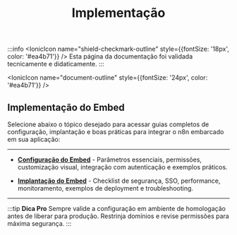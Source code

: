 ﻿---
sidebar_position: 2
title: Implementação
description: Guia de implementação do sistema de embed do n8n
keywords: [n8n, embed, implementação, configuração, integração]
---


:::info
<IonicIcon name="shield-checkmark-outline" style={{fontSize: '18px', color: '#ea4b71'}} />
Esta página da documentação foi validada tecnicamente e didaticamente.
:::

<IonicIcon name="document-outline" style={{fontSize: '24px', color: '#ea4b71'}} />

## Implementação do Embed

Selecione abaixo o tópico desejado para acessar guias completos de configuração, implantação e boas práticas para integrar o n8n embarcado em sua aplicação:

---

- **[Configuração do Embed](/embed/implementacao/configuracao)** - Parâmetros essenciais, permissões, customização visual, integração com autenticação e exemplos práticos.

- **[Implantação do Embed](/embed/implementacao/implantacao)** - Checklist de segurança, SSO, performance, monitoramento, exemplos de deployment e troubleshooting.

---

:::tip **Dica Pro**
Sempre valide a configuração em ambiente de homologação antes de liberar para produção. Restrinja domínios e revise permissões para máxima segurança.
:::
